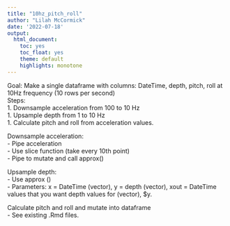 ```yaml
---
title: "10hz_pitch_roll"
author: "Lilah McCormick"
date: '2022-07-18'
output: 
  html_document:
    toc: yes
    toc_float: yes 
    theme: default 
    highlights: monotone
---
```

Goal: Make a single dataframe with columns: DateTime, depth, pitch, roll at 10Hz frequency (10 rows per second)  
Steps:   
1. Downsample acceleration from 100 to 10 Hz  
1. Upsample depth from 1 to 10 Hz  
1. Calculate pitch and roll from acceleration values. 

Downsample acceleration:   
- Pipe acceleration  
- Use slice function (take every 10th point)   
- Pipe to mutate and call approx()  


Upsample depth:  
- Use approx ()  
- Parameters: x = DateTime (vector), y = depth (vector), xout = DateTime values that you want depth values for   (vector), $y.    

Calculate pitch and roll and mutate into dataframe   
- See existing .Rmd files.  



